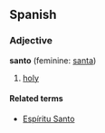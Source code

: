 ==Spanish==
===Adjective===
'''santo''' (feminine: [[santa]])

# [[holy]]

====Related terms====
*[[Espíritu Santo]]